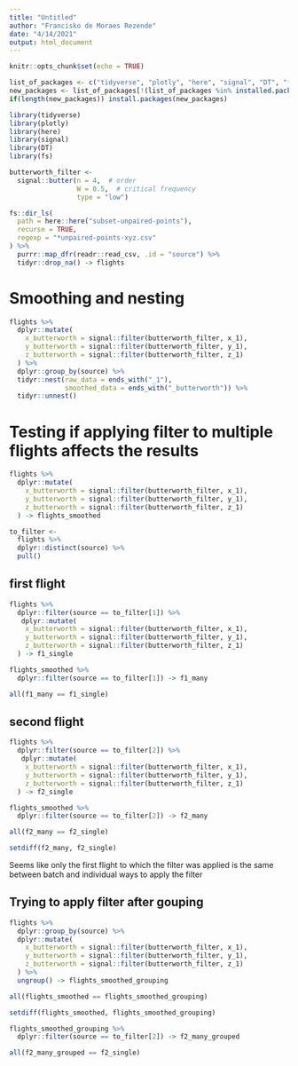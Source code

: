 ```yaml
---
title: "Untitled"
author: "Francisko de Moraes Rezende"
date: "4/14/2021"
output: html_document
---
```


```r
knitr::opts_chunk$set(echo = TRUE)
```

```r
list_of_packages <- c("tidyverse", "plotly", "here", "signal", "DT", "fs")
new_packages <- list_of_packages[!(list_of_packages %in% installed.packages()[,"Package"])]
if(length(new_packages)) install.packages(new_packages)

library(tidyverse)
library(plotly)
library(here)
library(signal)
library(DT)
library(fs)
```

```r
butterworth_filter <-
  signal::butter(n = 4,  # order
                 W = 0.5,  # critical frequency
                 type = "low")
```

```r
fs::dir_ls(
  path = here::here("subset-unpaired-points"),
  recurse = TRUE,
  regexp = "*unpaired-points-xyz.csv"
) %>%
  purrr::map_dfr(readr::read_csv, .id = "source") %>%
  tidyr::drop_na() -> flights
```

# Smoothing and nesting

```r
flights %>%
  dplyr::mutate(
    x_butterworth = signal::filter(butterworth_filter, x_1),
    y_butterworth = signal::filter(butterworth_filter, y_1),
    z_butterworth = signal::filter(butterworth_filter, z_1)
  ) %>% 
  dplyr::group_by(source) %>% 
  tidyr::nest(raw_data = ends_with("_1"),
              smoothed_data = ends_with("_butterworth")) %>% 
  tidyr::unnest()
```

# Testing if applying filter to multiple flights affects the results

```r
flights %>%
  dplyr::mutate(
    x_butterworth = signal::filter(butterworth_filter, x_1),
    y_butterworth = signal::filter(butterworth_filter, y_1),
    z_butterworth = signal::filter(butterworth_filter, z_1)
  ) -> flights_smoothed
```


```r
to_filter <-
  flights %>% 
  dplyr::distinct(source) %>% 
  pull()
```

## first flight

```r
flights %>% 
  dplyr::filter(source == to_filter[1]) %>% 
   dplyr::mutate(
    x_butterworth = signal::filter(butterworth_filter, x_1),
    y_butterworth = signal::filter(butterworth_filter, y_1),
    z_butterworth = signal::filter(butterworth_filter, z_1)
  ) -> f1_single
```


```r
flights_smoothed %>% 
  dplyr::filter(source == to_filter[1]) -> f1_many
```

```r
all(f1_many == f1_single)
```

## second flight


```r
flights %>% 
  dplyr::filter(source == to_filter[2]) %>% 
   dplyr::mutate(
    x_butterworth = signal::filter(butterworth_filter, x_1),
    y_butterworth = signal::filter(butterworth_filter, y_1),
    z_butterworth = signal::filter(butterworth_filter, z_1)
  ) -> f2_single
```


```r
flights_smoothed %>% 
  dplyr::filter(source == to_filter[2]) -> f2_many
```

```r
all(f2_many == f2_single)
```
```r
setdiff(f2_many, f2_single)
```

Seems like only the first flight to which the filter was applied is the same between
batch and individual ways to apply the filter

## Trying to apply filter after gouping

```r
flights %>%
  dplyr::group_by(source) %>% 
  dplyr::mutate(
    x_butterworth = signal::filter(butterworth_filter, x_1),
    y_butterworth = signal::filter(butterworth_filter, y_1),
    z_butterworth = signal::filter(butterworth_filter, z_1)
  ) %>% 
  ungroup() -> flights_smoothed_grouping
```

```r
all(flights_smoothed == flights_smoothed_grouping)
```
```r
setdiff(flights_smoothed, flights_smoothed_grouping)
```

```r
flights_smoothed_grouping %>% 
  dplyr::filter(source == to_filter[2]) -> f2_many_grouped
```

```r
all(f2_many_grouped == f2_single)
```
